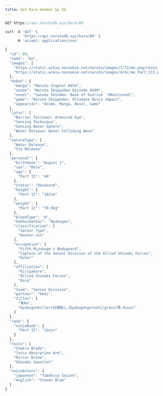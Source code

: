 ```yaml
---
title: Get Kara member by Id
---
```


```js
GET https://api.narutodb.xyz/kara/80
```

```js
curl -X 'GET' \
        'https://api.narutodb.xyz/kara/80' \
     -H 'accept: application/json'
```

```js
{
  "id": 80,
  "name": "Ao",
  "images": [
    "https://static.wikia.nocookie.net/naruto/images/7/72/Ao.png/revision/latest/scale-to-width-down/300?cb=20171014133718",
    "https://static.wikia.nocookie.net/naruto/images/4/4c/Ao_Part_III.png/revision/latest/scale-to-width-down/300?cb=20210208005708"
  ],
  "debut": {
    "manga": "Naruto Chapter #454",
    "anime": "Naruto Shippūden Episode #199",
    "novel": "Sasuke Shinden: Book of Sunrise  (Mentioned)",
    "game": "Naruto Shippūden: Ultimate Ninja Impact",
    "appearsIn": "Anime, Manga, Novel, Game"
  },
  "jutsu": [
    "Barrier Talisman: Armoured Eye",
    "Sensing Technique",
    "Sensing Water Sphere",
    "Water Release: Water Colliding Wave"
  ],
  "natureType": [
    "Water Release",
    "Yin Release"
  ],
  "personal": {
    "birthdate": "August 1",
    "sex": "Male",
    "age": {
      "Part II": "46"
    },
    "status": "Deceased",
    "height": {
      "Part II": "182cm"
    },
    "weight": {
      "Part II": "70.9kg"
    },
    "bloodType": "A",
    "kekkeiGenkai": "Byakugan",
    "classification": [
      "Sensor Type",
      "Hunter-nin"
    ],
    "occupation": [
      "Fifth Mizukage's Bodyguard",
      "Captain of the Sensor Division of the Allied Shinobi Forces",
      "Outer"
    ],
    "affiliation": [
      "Kirigakure",
      "Allied Shinobi Forces",
      "Kara"
    ],
    "team": "Sensor Division",
    "partner": "Heki",
    "titles": [
      "青Ao",
      "byakuganKiller(白眼殺し,Byakugangoroshi)grass(草,Kusa)"
    ]
  },
  "rank": {
    "ninjaRank": {
      "Part II": "Jōnin"
    }
  },
  "tools": [
    "Chakra Blade",
    "Jutsu Absorption Arm",
    "Mirror Drone",
    "Shinobi Gauntlet"
  ],
  "voiceActors": {
    "japanese": "Tadahisa Saizen",
    "english": "Steven Blum"
  }
}
```
